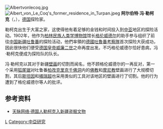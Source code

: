 {{noteTA
|T=zh-hant:艾伯特·馮·李寇克; zh-hans:阿尔伯特·冯·勒柯克;
|1=zh-hant:艾伯特·馮·李寇克; zh-hans:阿尔伯特·冯·勒柯克;
|2=zh-hant:馮·李寇克; zh-hans:冯·勒柯克;
|3=zh-hant:李寇克; zh-hans:勒柯克;
}}
[[File:Albertvonlecoq.jpg|thumb]]
[[File:Albert_von_Le_Coq's_former_residence_in_Turpan.jpeg|thumb]]
'''阿尔伯特·冯·勒柯克'''（{{lang-de|Albert von Le Coq}}，{{bd|1860年||1930年|catIdx=L}}），[[德国|德国]]探险家。

勒柯克出生于大富之家，这使得他有着足够的金钱和时间投入到[[中亚|中亚]]地区的探险活动。1902年，他作为[[柏林民族人类学博物馆|柏林民族人类学博物馆]]馆长[[格伦威德尔|格伦威德尔]]的助手参与组织了前往[[中国|中国]][[新疆|新疆]][[吐鲁番|吐鲁番]]的探险活动，他們率領的[[德國吐魯番考察隊|德國吐魯番考察隊]]首次探险大获成功，因此很快他们便受[[德国皇帝|德国皇帝]][[威廉二世_(德国)|威廉二世]]之命再度出发。不巧格伦威德尔恰好患病，冯·勒柯克便成为探险队的队长。

冯·勒柯克以其对于新疆[[壁画|壁画]]的切割而闻名，他不顾格伦威德尔的一再反对，第一个采用[[狐尾锯|狐尾锯]]对吐鲁番[[柏孜克里克千佛洞|柏孜克里克千佛洞]]内的[[佛教|佛教]]和[[摩尼教|摩尼教]]壁画进行了大规模切割，其后[[斯坦因|斯坦因]]和[[橘瑞超|橘瑞超]]也采用类似的工具对该地区的壁画进行了切割。他的行为遭到了格伦威德尔等人的批评。

==参考资料==
*[https://web.archive.org/web/20070929040326/http://www.xj169.com/history/dsnb/2004/04/122809.htm 天脉网络·德国人勒柯克入新疆盗掘文物]

{{Authority control}}
[[Category:德国探险家|L]]
[[Category:中亞研究|Category:中亞研究]]